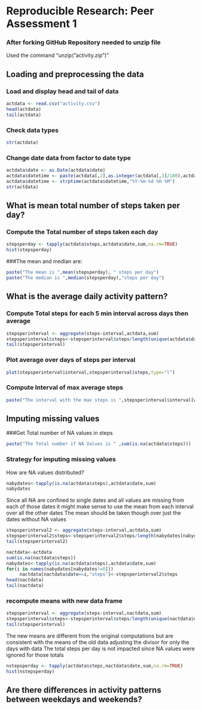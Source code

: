 # Reproducible Research: Peer Assessment 1

### After forking GitHub Repository needed to unzip file

Used the command "unzip("activity.zip")"

## Loading and preprocessing the data

### Load and display head and tail of data
```r
actdata <- read.csv("activity.csv")
head(actdata)
tail(actdata)
```

### Check data types
```r
str(actdata)
```

### Change date data from factor to date type
```r
actdata$date <- as.Date(actdata$date)
actdata$datetime <- paste(actdata[,2],as.integer(actdata[,3]/100),actdata[,3]-100*as.integer(actdata[,3]/100))
actdata$datetime <- strptime(actdata$datetime,"%Y-%m-%d %H %M")
str(actdata)
```

## What is mean total number of steps taken per day?

### Compute the Total number of steps taken each day

```r
stepsperday <- tapply(actdata$steps,actdata$date,sum,na.rm=TRUE)
hist(stepsperday)
```

###The mean and median are:
```r
paste("The mean is ",mean(stepsperday), " steps per day")  
paste("The median is ",median(stepsperday),"steps per day")  
```
## What is the average daily activity pattern?

### Compute Total steps for each 5 min interval across days then average

```r
stepsperinterval <- aggregate(steps~interval,actdata,sum)
stepsperinterval$steps<-stepsperinterval$steps/length(unique(actdata$date))
tail(stepsperinterval)
```

### Plot average over days of steps per interval

```r
plot(stepsperinterval$interval,stepsperinterval$steps,type="l")
```

### Compute Interval of max average steps

```r
paste("The interval with the max steps is ",stepsperinterval$interval[which.max(stepsperinterval$steps)])
```

## Imputing missing values

###Get Total number of NA values in steps
```r
paste("The Total number if NA Values is " ,sum(is.na(actdata$steps)))
```

### Strategy for imputing missing values

How are NA values distributed?
```r
nabydates<-tapply(is.na(actdata$steps),actdata$date,sum)
nabydates
```

Since all NA are confined to single dates and all values are missing from each of those dates it might make sense to use the mean from each interval over all the other dates
The mean should be taken though over just the dates without NA values

```r
stepsperinterval2 <- aggregate(steps~interval,actdata,sum)
stepsperinterval2$steps<-stepsperinterval2$steps/length(nabydates[nabydates==0])
tail(stepsperinterval2)
```


```r
nactdata<-actdata
sum(is.na(nactdata$steps))
nabydates<-tapply(is.na(actdata$steps),actdata$date,sum)
for(i in names(nabydates[nabydates!=0]))
     nactdata[nactdata$date==i,"steps"]<-stepsperinterval2$steps
head(nactdata)
tail(nactdata)
```

### recompute means with new data frame
```r
stepsperinterval <- aggregate(steps~interval,nactdata,sum)
stepsperinterval$steps<-stepsperinterval$steps/length(unique(nactdata$date))
tail(stepsperinterval)
```

The new means are different from the original computations but are consistent with the means of the old data adjusting the divisor for only the days with data
The total steps per day is not impacted since NA values were ignored for those totals
```r
nstepsperday <- tapply(actdata$steps,nactdata$date,sum,na.rm=TRUE)
hist(nstepsperday)
```


## Are there differences in activity patterns between weekdays and weekends?
